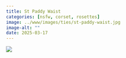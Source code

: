 ```yaml
---
title: St Paddy Waist
categories: [nsfw, corset, rosettes]
image: ../www/images/ties/st-paddy-waist.jpg
image-alt: ""
date: 2025-03-17
---
```



![](../www/images/ties/st-paddy-waist.jpg)


